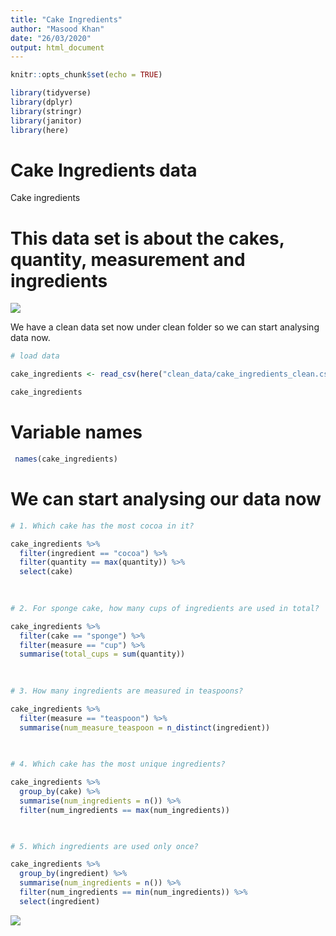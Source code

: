 ```yaml
---
title: "Cake Ingredients"
author: "Masood Khan"
date: "26/03/2020"
output: html_document
---
```


```r
knitr::opts_chunk$set(echo = TRUE)
```

```r


library(tidyverse)
library(dplyr)
library(stringr)
library(janitor)
library(here)

```



# Cake Ingredients data

Cake ingredients

# This data set is about the cakes, quantity, measurement and ingredients 


![ ](https://miro.medium.com/max/1000/1*-WpU0mTqJo7mcqw6EDP1nw.jpeg)



We have a clean data set now under clean folder so we can start analysing data now.


```r
# load data

cake_ingredients <- read_csv(here("clean_data/cake_ingredients_clean.csv"))

cake_ingredients

```

# Variable names 


```r

 names(cake_ingredients)

```


# We can start analysing our data now 

```r

# 1. Which cake has the most cocoa in it?

cake_ingredients %>%
  filter(ingredient == "cocoa") %>%
  filter(quantity == max(quantity)) %>%
  select(cake)
 
  

```


```r

# 2. For sponge cake, how many cups of ingredients are used in total?

cake_ingredients %>%
  filter(cake == "sponge") %>%
  filter(measure == "cup") %>%
  summarise(total_cups = sum(quantity))
  
  

```


```r


# 3. How many ingredients are measured in teaspoons?

cake_ingredients %>%
  filter(measure == "teaspoon") %>%
  summarise(num_measure_teaspoon = n_distinct(ingredient))
  
  

```


```r

# 4. Which cake has the most unique ingredients?

cake_ingredients %>%
  group_by(cake) %>%
  summarise(num_ingredients = n()) %>%
  filter(num_ingredients == max(num_ingredients))
  



```

```r


# 5. Which ingredients are used only once?

cake_ingredients %>%
  group_by(ingredient) %>%
  summarise(num_ingredients = n()) %>%
  filter(num_ingredients == min(num_ingredients)) %>%
  select(ingredient)

```

![ ](https://sayingimages.com/wp-content/uploads/Cat-explosion-Mission-Accomplished-Meme.jpg)








